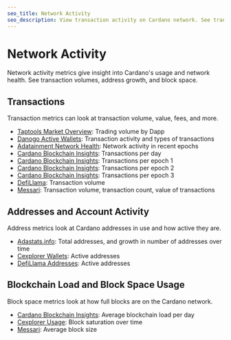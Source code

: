 ```yaml
---
seo_title: Network Activity
seo_description: View transaction activity on Cardano network. See transaction volume, addresses, fees, and block space. Explore real-time metrics and long-term trends.
---
```


# Network Activity

Network activity metrics give insight into Cardano's usage and network health. See transaction volumes, address growth, and block space. 

## Transactions

Transaction metrics can look at transaction volume, value, fees, and more. 

- [Taptools Market Overview](https://www.taptools.io/market-overview): Trading volume by Dapp
- [Danogo Active Wallets](https://danogo.io/active-wallet-report): Transaction activity and types of transactions
- [Adatainment Network Health](https://www.adatainment.com/index.php?page=charts_onchain_metrics&lang=en): Network activity in recent epochs
- [Cardano Blockchain Insights](https://lookerstudio.google.com/s/r-x_IbY41mY): Transactions per day
- [Cardano Blockchain Insights](https://lookerstudio.google.com/s/i1ovIilH5gY): Transactions per epoch 1
- [Cardano Blockchain Insights](https://lookerstudio.google.com/s/pw0_jGTWlcs): Transactions per epoch 2
- [Cardano Blockchain Insights](https://lookerstudio.google.com/s/l-enmJx8O8c): Transactions per epoch 3
- [DefiLlama](https://defillama.com/chain/Cardano?currency=USD&volume=true&tvl=false): Transaction volume
- [Messari](https://messari.io/project/cardano/charts/network-activity/transactions): Transaction volume, transaction count, value of transactions

## Addresses and Account Activity

Address metrics look at Cardano addresses in use and how active they are. 

- [Adastats.info](https://adastats.info/addresses): Total addresses, and growth in number of addresses over time
- [Cexplorer Wallets](https://cexplorer.io/wallets): Active addresses
- [DefiLlama Addresses](https://defillama.com/chain/Cardano?addresses=true&tvl=false): Active addresses

## Blockchain Load and Block Space Usage

Block space metrics look at how full blocks are on the Cardano network.  

- [Cardano Blockchain Insights](https://lookerstudio.google.com/s/sVOfkq0gl1o): Average blockchain load per day 
- [Cexplorer Usage](https://cexplorer.io/usage): Block saturation over time
- [Messari](https://messari.io/project/cardano/charts/network-activity/blocks): Average block size